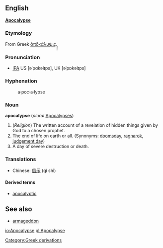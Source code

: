 ==English==
'''[http://en.wikipedia.org/wiki/Apocalypse Apocalypse]'''

===Etymology===
From Greek [[ἀπōκάλυψις]].̙̙̙̙̙

===Pronunciation===
* [[IPA]] US [əˈpɑkəlɪps], UK [əˈpɒkəlɪps]

===Hyphenation===
:a&middot;poc&middot;a&middot;lypse

===Noun===
'''apocalypse''' (''plural'' [[Apocalypses]])

# (''Religion'') The written account of a revelation of hidden things given by God to a chosen prophet.
# The end of life on earth or all. (Synonyms: [[doomsday]], [[ragnarok]], [[judgement day]])
# A day of severe destruction or death.

===Translations===
*Chinese: [[启示]] (qǐ shì)

====Derived terms====
*[[apocalyptic]]

==See also==
* [[armageddon]]

[[Category:Greek derivations]]

[[io:Apocalypse]]
[[pl:Apocalypse]]